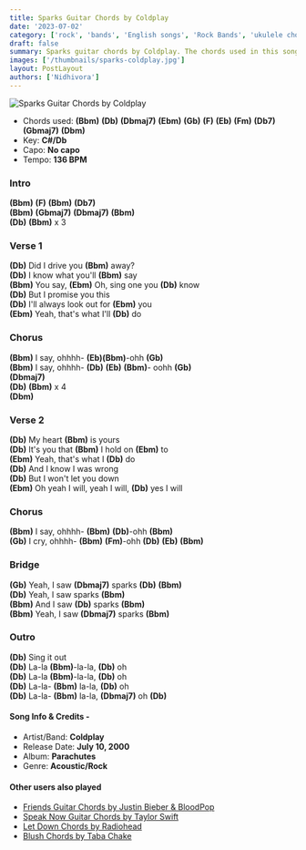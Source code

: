 ```yaml
---
title: Sparks Guitar Chords by Coldplay
date: '2023-07-02'
category: ['rock', 'bands', 'English songs', 'Rock Bands', 'ukulele chords']
draft: false
summary: Sparks guitar chords by Coldplay. The chords used in this song are - (Bbm), (D), (Ebm), (Gb), (F), (Dbm), Capo - No capo, Key - C#/Db.
images: ['/thumbnails/sparks-coldplay.jpg']
layout: PostLayout
authors: ['Nidhivora']
---
```


![Sparks Guitar Chords by Coldplay](/thumbnails/sparks-coldplay.jpg)

- Chords used: **(Bbm)** **(Db)** **(Dbmaj7)** **(Ebm)** **(Gb)** **(F)** **(Eb)** **(Fm)** **(Db7)** **(Gbmaj7)** **(Dbm)**
- Key: **C#/Db**
- Capo: **No capo**
- Tempo: **136 BPM**

### Intro

**(Bbm)** **(F)** **(Bbm)** **(Db7)**\
**(Bbm)** **(Gbmaj7)** **(Dbmaj7)** **(Bbm)**\
**(Db)** **(Bbm)** x 3

### Verse 1

**(Db)** Did I drive you **(Bbm)** away?\
**(Db)** I know what you'll **(Bbm)** say\
**(Bbm)** You say, **(Ebm)** Oh, sing one you **(Db)** know\
**(Db)** But I promise you this\
**(Db)** I'll always look out for **(Ebm)** you\
**(Ebm)** Yeah, that's what I'll **(Db)** do

### Chorus

**(Bbm)** I say, ohhhh- **(Eb)(Bbm)**-ohh **(Gb)**\
**(Bbm)** I say, ohhhh- **(Db)** **(Eb)** **(Bbm)**- oohh **(Gb)**\
**(Dbmaj7)**\
**(Db)** **(Bbm)** x 4\
**(Dbm)**

### Verse 2

**(Db)** My heart **(Bbm)** is yours\
**(Db)** It's you that **(Bbm)** I hold on **(Ebm)** to\
**(Ebm)** Yeah, that's what I **(Db)** do\
**(Db)** And I know I was wrong\
**(Db)** But I won't let you down\
**(Ebm)** Oh yeah I will, yeah I will, **(Db)** yes I will

### Chorus

**(Bbm)** I say, ohhhh- **(Bbm)** **(Db)**-ohh **(Bbm)**\
**(Gb)** I cry, ohhhh- **(Bbm)** **(Fm)**-ohh **(Db)** **(Eb)** **(Bbm)**

### Bridge

**(Gb)** Yeah, I saw **(Dbmaj7)** sparks **(Db)** **(Bbm)**\
**(Db)** Yeah, I saw sparks **(Bbm)**\
**(Bbm)** And I saw **(Db)** sparks **(Bbm)**\
**(Bbm)** Yeah, I saw **(Dbmaj7)** sparks **(Bbm)**

### Outro

**(Db)** Sing it out\
**(Db)** La-la **(Bbm)**-la-la, **(Db)** oh\
**(Db)** La-la **(Bbm)**-la-la, **(Db)** oh\
**(Db)** La-la- **(Bbm)** la-la, **(Db)** oh\
**(Db)** La-la- **(Bbm)** la-la, **(Dbmaj7)** oh **(Db)**

#### Song Info & Credits -

- Artist/Band: **Coldplay**
- Release Date: **July 10, 2000**
- Album: **Parachutes**
- Genre: **Acoustic/Rock**

#### Other users also played

- [Friends Guitar Chords by Justin Bieber & BloodPop](https://www.chordsco.com/chords/friends-guitar-chords-by-justin-bieber-bloodpop)
- [Speak Now Guitar Chords by Taylor Swift](https://www.chordsco.com/chords/speak-now-guitar-chords-by-taylor-swift)
- [Let Down Chords by Radiohead](https://www.chordsco.com/chords/let-down-chords-by-radiohead)
- [Blush Chords by Taba Chake](https://www.chordsco.com/chords/blush-guitar-chords-by-taba-chake)
